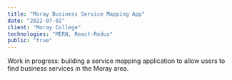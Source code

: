 ```yaml
---
title: "Moray Business Service Mapping App"
date: "2022-07-02"
client: "Moray College"
technologies: "MERN, React-Redux"
public: "true"
---
```


Work in progress: building a service mapping application to allow users to find business services in the Moray area. 
